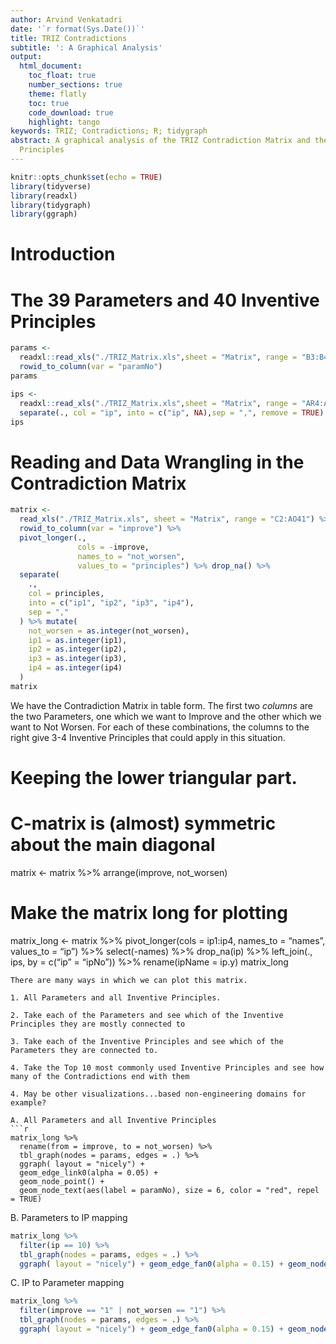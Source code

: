 ```yaml
---
author: Arvind Venkatadri
date: '`r format(Sys.Date())`'
title: TRIZ Contradictions
subtitle: ': A Graphical Analysis'
output:
  html_document:
    toc_float: true
    number_sections: true
    theme: flatly
    toc: true
    code_download: true
    highlight: tango
keywords: TRIZ; Contradictions; R; tidygraph
abstract: A graphical analysis of the TRIZ Contradiction Matrix and the Inventive
  Principles
---
```


```r
knitr::opts_chunk$set(echo = TRUE)
library(tidyverse)
library(readxl)
library(tidygraph)
library(ggraph)
```
# Introduction


# The 39 Parameters and 40 Inventive Principles

```r
params <- 
  readxl::read_xls("./TRIZ_Matrix.xls",sheet = "Matrix", range = "B3:B41",col_names = "param") %>% 
  rowid_to_column(var = "paramNo")
params

ips <- 
  readxl::read_xls("./TRIZ_Matrix.xls",sheet = "Matrix", range = "AR4:AS43", c("ipNo", "ip")) %>% 
  separate(., col = "ip", into = c("ip", NA),sep = ",", remove = TRUE) %>% mutate(ipNo = as.integer(ipNo))
ips

```


# Reading and Data Wrangling in the Contradiction Matrix
```r
matrix <-
  read_xls("./TRIZ_Matrix.xls", sheet = "Matrix", range = "C2:AO41") %>%
  rowid_to_column(var = "improve") %>%
  pivot_longer(.,
               cols = -improve,
               names_to = "not_worsen",
               values_to = "principles") %>% drop_na() %>%
  separate(
    .,
    col = principles,
    into = c("ip1", "ip2", "ip3", "ip4"),
    sep = ","
  ) %>% mutate(
    not_worsen = as.integer(not_worsen),
    ip1 = as.integer(ip1),
    ip2 = as.integer(ip2),
    ip3 = as.integer(ip3),
    ip4 = as.integer(ip4)
  )
matrix
```
We have the Contradiction Matrix in table form. The first two *columns* are the two Parameters, one which we want to Improve and  the other which we want to Not Worsen. For each of these combinations, the columns to the right give 3-4 Inventive Principles that could apply in this situation.


# Keeping the lower triangular part.
# C-matrix is (almost) symmetric about the main diagonal
matrix <- matrix %>% arrange(improve, not_worsen)




# Make the matrix long for plotting
matrix_long <- matrix %>% 
  pivot_longer(cols = ip1:ip4, 
               names_to = "names", 
               values_to = "ip") %>%
  select(-names) %>% 
  drop_na(ip) %>% left_join(., ips, by = c("ip" = "ipNo")) %>% 
  rename(ipName = ip.y)
matrix_long

```
There are many ways in which we can plot this matrix. 

1. All Parameters and all Inventive Principles.

2. Take each of the Parameters and see which of the Inventive Principles they are mostly connected to

3. Take each of the Inventive Principles and see which of the Parameters they are connected to.

4. Take the Top 10 most commonly used Inventive Principles and see how many of the Contradictions end with them

4. May be other visualizations...based non-engineering domains for example?

A. All Parameters and all Inventive Principles
```r

matrix_long %>% 
  rename(from = improve, to = not_worsen) %>% 
  tbl_graph(nodes = params, edges = .) %>% 
  ggraph( layout = "nicely") + 
  geom_edge_link0(alpha = 0.05) + 
  geom_node_point() + 
  geom_node_text(aes(label = paramNo), size = 6, color = "red", repel = TRUE)
```






B. Parameters to IP mapping

```r
matrix_long %>% 
  filter(ip == 10) %>% 
  tbl_graph(nodes = params, edges = .) %>% 
  ggraph( layout = "nicely") + geom_edge_fan0(alpha = 0.15) + geom_node_point() + geom_node_text(aes(label = paramNo), size = 3, colour = "red",repel = TRUE)
```

C. IP to Parameter mapping

```r
matrix_long %>% 
  filter(improve == "1" | not_worsen == "1") %>% 
  tbl_graph(nodes = params, edges = .) %>% 
  ggraph( layout = "nicely") + geom_edge_fan0(alpha = 0.15) + geom_node_point() + geom_node_text(aes(label = paramNo), size = 3, colour = "red",repel = TRUE)
```

